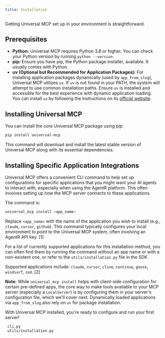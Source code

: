 ```yaml
---
title: Installation
---
```


Getting Universal MCP set up in your environment is straightforward.

## Prerequisites

*   **Python:** Universal MCP requires Python 3.8 or higher. You can check your Python version by running `python --version`.
*   **pip:** Ensure you have pip, the Python package installer, available. It usually comes with Python.
*   **uv (Optional but Recommended for Application Packages):** For installing application packages dynamically (used by `app_from_slug`), Universal MCP utilizes `uv`. If `uv` is not found in your PATH, the system will attempt to use common installation paths. Ensure `uv` is installed and accessible for the best experience with dynamic application loading. You can install `uv` by following the instructions on its [official website](https://github.com/astral-sh/uv).

## Installing Universal MCP

You can install the core Universal MCP package using pip:

```bash
pip install universal-mcp
```

This command will download and install the latest stable version of Universal MCP along with its essential dependencies.

## Installing Specific Application Integrations

Universal MCP offers a convenient CLI command to help set up configurations for specific applications that you might want your AI agents to interact with, especially when using the AgentR platform. This often involves setting up how the MCP server connects to these applications.

The command is:

```bash
universal_mcp install <app_name>
```

Replace `<app_name>` with the name of the application you wish to install (e.g., `claude`, `cursor`, `github`). This command typically configures your local environment to point to the Universal MCP system, often involving an AgentR API key. [1]

For a list of currently supported applications for this installation method, you can often find them by running the command without an app name or with a non-existent one, or refer to the `utils/installation.py` file in the SDK.

Supported applications include: `claude`, `cursor`, `cline`, `continue`, `goose`, `windsurf`, `zed`. [2]

**Note:** While `universal_mcp install` helps with client-side configuration for certain pre-defined apps, the core way to make tools available to your MCP server (especially a `LocalServer`) is by configuring them in your server's configuration file, which we'll cover next. Dynamically loaded applications via `app_from_slug` also rely on `uv` for package installation.

With Universal MCP installed, you're ready to configure and run your first server!

```
 cli.py
 utils/installation.py
```
